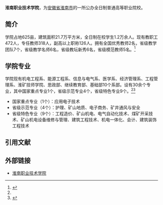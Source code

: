 {{Infobox University
|Name        = 淮南职业技术学院
|EnglishName  = Huainan Vocational Technical College
|image       = 
|Motto       = 
|Established = 2000年
|Type        = [[公立大学|公立大学]]
|President   =  周国良
|Location    = {{PRC}}[[安徽省|安徽省]][[淮南市|淮南市]]洞山林场路1号
|Campus      = 市区
|Area        = 625[[亩|亩]]
|Department  = 
|Faculty             = 318人
|Professor           = 
|Associate Professor = 
|Assistant Professor = 
|Lecturer            = 
|Student             = 12000余人
|Undergraduate       = 
|Postgraduate        = 
|Affiliations  = [[安徽省教育厅|安徽省教育厅]]
|Website             = http://www.hnvtc.ah.edu.cn/
|Celebration         = 
}}
'''淮南职业技术学院'''，为[[安徽省|安徽省]][[淮南市|淮南市]]的一所公办全日制普通高等职业院校。

== 简介 ==
学院占地625亩，建筑面积21.7万平方米，全日制在校学生1.2万余人。现有教职工472人，专任教师318人，副高以上职称126人。拥有全国优秀教师2名，省级教学团队7个，省级教学名师6名，省级教坛新秀6名，省级模范教师5名。<ref name=xyjj>{{Cite web |url=http://www.hnvtc.ah.edu.cn/xygk/xyjj.htm |title=学院简介 |access-date=2016-08-08 |archive-url=https://web.archive.org/web/20160419042800/http://www.hnvtc.ah.edu.cn/xygk/xyjj.htm |archive-date=2016-04-19 |dead-url=yes }}</ref>

== 学院专业 ==
学院现有机电工程系、能源工程系、信息与电气系、医学系、经济管理系、工程管理系、淮矿技师学院、思政部、继续教育部、基础部10个系部。设有30余个专业，其中国家重点专业1个，省级示范专业4个，省级特色专业9个。<ref name=xyjj/><ref>{{Cite web |url=http://jwc.hnvtc.ah.edu.cn/info/1980/1185.htm |title=省级及以上重点专业一览表 |access-date=2016-08-08 |archive-url=https://web.archive.org/web/20160731201540/http://jwc.hnvtc.ah.edu.cn/info/1980/1185.htm |archive-date=2016-07-31 |dead-url=yes }}</ref>
*国家重点专业（1个）：应用电子技术
*省级示范专业（4个）：护理、矿山地质、电子商务、矿井通风与安全
*省级特色专业（9个）：工程造价、矿山机电、电气自动化技术、煤矿开采技术、矿山机电设备维修与管理、建筑工程技术、机电一体化、会计、建筑装饰工程技术

== 引用文献 ==
<references/>

== 外部链接 ==
*[https://web.archive.org/web/20160805172831/http://www.hnvtc.ah.edu.cn/ 淮南职业技术学院]

{{安徽高等院校}}